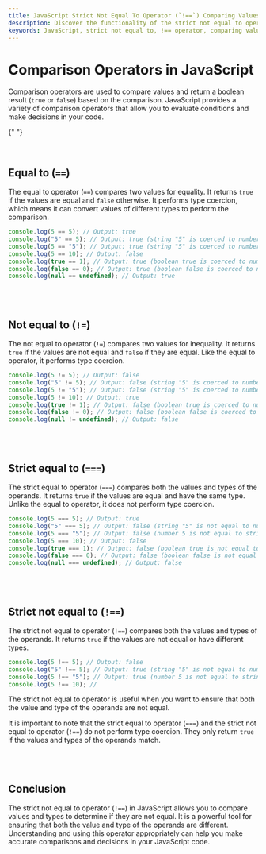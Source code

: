 ```yaml
---
title: JavaScript Strict Not Equal To Operator (`!==`) Comparing Values and Types -->
description: Discover the functionality of the strict not equal to operator (`!==`) in JavaScript. Learn how to compare values and types to determine if they are not equal. Explore examples and understand the importance of this operator for accurate comparisons in your JavaScript code.
keywords: JavaScript, strict not equal to, !== operator, comparing values and types, programming fundamentals
---
```


# Comparison Operators in JavaScript

Comparison operators are used to compare values and return a boolean result (`true` or `false`) based on the comparison. JavaScript provides a variety of comparison operators that allow you to evaluate conditions and make decisions in your code.

{" "}

<br />

## Equal to (`==`)

The equal to operator (`==`) compares two values for equality. It returns `true` if the values are equal and `false` otherwise. It performs type coercion, which means it can convert values of different types to perform the comparison.

```js
console.log(5 == 5); // Output: true
console.log("5" == 5); // Output: true (string "5" is coerced to number 5)
console.log(5 == "5"); // Output: true (string "5" is coerced to number 5)
console.log(5 == 10); // Output: false
console.log(true == 1); // Output: true (boolean true is coerced to number 1)
console.log(false == 0); // Output: true (boolean false is coerced to number 0)
console.log(null == undefined); // Output: true
```

<br />
<br />

## Not equal to (`!=`)

The not equal to operator (`!=`) compares two values for inequality. It returns `true` if the values are not equal and `false` if they are equal. Like the equal to operator, it performs type coercion.

```js
console.log(5 != 5); // Output: false
console.log("5" != 5); // Output: false (string "5" is coerced to number 5)
console.log(5 != "5"); // Output: false (string "5" is coerced to number 5)
console.log(5 != 10); // Output: true
console.log(true != 1); // Output: false (boolean true is coerced to number 1)
console.log(false != 0); // Output: false (boolean false is coerced to number 0)
console.log(null != undefined); // Output: false
```

<br />
<br />

## Strict equal to (`===`)

The strict equal to operator (`===`) compares both the values and types of the operands. It returns `true` if the values are equal and have the same type. Unlike the equal to operator, it does not perform type coercion.

```js
console.log(5 === 5); // Output: true
console.log("5" === 5); // Output: false (string "5" is not equal to number 5)
console.log(5 === "5"); // Output: false (number 5 is not equal to string "5")
console.log(5 === 10); // Output: false
console.log(true === 1); // Output: false (boolean true is not equal to number 1)
console.log(false === 0); // Output: false (boolean false is not equal to number 0)
console.log(null === undefined); // Output: false
```

<br />
<br />

## Strict not equal to (`!==`)

The strict not equal to operator (`!==`) compares both the values and types of the operands. It returns `true` if the values are not equal or have different types.

```js
console.log(5 !== 5); // Output: false
console.log("5" !== 5); // Output: true (string "5" is not equal to number 5)
console.log(5 !== "5"); // Output: true (number 5 is not equal to string "5")
console.log(5 !== 10); //
```

The strict not equal to operator is useful when you want to ensure that both the value and type of the operands are not equal.

It is important to note that the strict equal to operator (`===`) and the strict not equal to operator (`!==`) do not perform type coercion. They only return `true` if the values and types of the operands match.

<br />
<br />

## Conclusion

The strict not equal to operator (`!==`) in JavaScript allows you to compare values and types to determine if they are not equal. It is a powerful tool for ensuring that both the value and type of the operands are different. Understanding and using this operator appropriately can help you make accurate comparisons and decisions in your JavaScript code.
